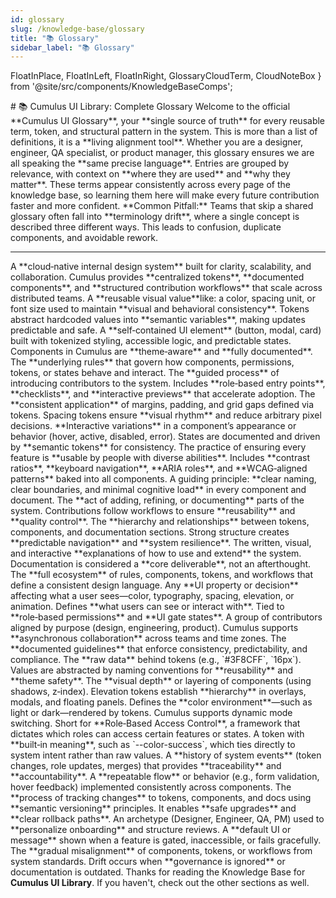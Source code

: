 ```yaml
---
id: glossary
slug: /knowledge-base/glossary
title: "📚 Glossary"
sidebar_label: "📚 Glossary"
---
```


  FloatInPlace,
  FloatInLeft,
  FloatInRight,
  GlossaryCloudTerm,
  CloudNoteBox
} from '@site/src/components/KnowledgeBaseComps';

<FloatInPlace>
# 📚 Cumulus UI Library: Complete Glossary
</FloatInPlace>

<FloatInLeft>
Welcome to the official **Cumulus UI Glossary**, your **single source of truth** for every reusable term, token, and structural pattern in the system.  
This is more than a list of definitions, it is a **living alignment tool**.  
Whether you are a designer, engineer, QA specialist, or product manager, this glossary ensures we are all speaking the **same precise language**.
</FloatInLeft>

<FloatInRight>
Entries are grouped by relevance, with context on **where they are used** and **why they matter**.  
These terms appear consistently across every page of the knowledge base, so learning them here will make every future contribution faster and more confident.
</FloatInRight>

<CloudNoteBox>
**Common Pitfall:** Teams that skip a shared glossary often fall into **terminology drift**, where a single concept is described three different ways.  
This leads to confusion, duplicate components, and avoidable rework.
</CloudNoteBox>

---

<GlossaryCloudTerm title="Cumulus">
A **cloud‑native internal design system** built for clarity, scalability, and collaboration.  
Cumulus provides **centralized tokens**, **documented components**, and **structured contribution workflows** that scale across distributed teams.
</GlossaryCloudTerm>

<GlossaryCloudTerm title="Design Token">
A **reusable visual value**like: a color, spacing unit, or font size used to maintain **visual and behavioral consistency**.  
Tokens abstract hardcoded values into **semantic variables**, making updates predictable and safe.
</GlossaryCloudTerm>

<GlossaryCloudTerm title="Component">
A **self‑contained UI element** (button, modal, card) built with tokenized styling, accessible logic, and predictable states.  
Components in Cumulus are **theme‑aware** and **fully documented**.
</GlossaryCloudTerm>

<GlossaryCloudTerm title="Logic">
The **underlying rules** that govern how components, permissions, tokens, or states behave and interact.
</GlossaryCloudTerm>

<GlossaryCloudTerm title="Onboarding">
The **guided process** of introducing contributors to the system.  
Includes **role‑based entry points**, **checklists**, and **interactive previews** that accelerate adoption.
</GlossaryCloudTerm>

<GlossaryCloudTerm title="Spacing">
The **consistent application** of margins, padding, and grid gaps defined via tokens.  
Spacing tokens ensure **visual rhythm** and reduce arbitrary pixel decisions.
</GlossaryCloudTerm>

<GlossaryCloudTerm title="States">
**Interactive variations** in a component’s appearance or behavior (hover, active, disabled, error).  
States are documented and driven by **semantic tokens** for consistency.
</GlossaryCloudTerm>

<GlossaryCloudTerm title="Accessibility">
The practice of ensuring every feature is **usable by people with diverse abilities**.  
Includes **contrast ratios**, **keyboard navigation**, **ARIA roles**, and **WCAG‑aligned patterns** baked into all components.
</GlossaryCloudTerm>

<GlossaryCloudTerm title="Clarity">
A guiding principle: **clear naming, clear boundaries, and minimal cognitive load** in every component and document.
</GlossaryCloudTerm>

<GlossaryCloudTerm title="Contribution">
The **act of adding, refining, or documenting** parts of the system.  
Contributions follow workflows to ensure **reusability** and **quality control**.
</GlossaryCloudTerm>

<GlossaryCloudTerm title="Structure">
The **hierarchy and relationships** between tokens, components, and documentation sections.  
Strong structure creates **predictable navigation** and **system resilience**.
</GlossaryCloudTerm>

<GlossaryCloudTerm title="Documentation">
The written, visual, and interactive **explanations of how to use and extend** the system.  
Documentation is considered a **core deliverable**, not an afterthought.
</GlossaryCloudTerm>

<GlossaryCloudTerm title="System">
The **full ecosystem** of rules, components, tokens, and workflows that define a consistent design language.
</GlossaryCloudTerm>

<GlossaryCloudTerm title="Visual">
Any **UI property or decision** affecting what a user sees—color, typography, spacing, elevation, or animation.
</GlossaryCloudTerm>

<GlossaryCloudTerm title="Access">
Defines **what users can see or interact with**.  
Tied to **role‑based permissions** and **UI gate states**.
</GlossaryCloudTerm>

<GlossaryCloudTerm title="Team">
A group of contributors aligned by purpose (design, engineering, product).  
Cumulus supports **asynchronous collaboration** across teams and time zones.
</GlossaryCloudTerm>

<GlossaryCloudTerm title="Rules">
The **documented guidelines** that enforce consistency, predictability, and compliance.
</GlossaryCloudTerm>

<GlossaryCloudTerm title="Values">
The **raw data** behind tokens (e.g., `#3F8CFF`, `16px`).  
Values are abstracted by naming conventions for **reusability** and **theme safety**.
</GlossaryCloudTerm>

<GlossaryCloudTerm title="Elevation">
The **visual depth** or layering of components (using shadows, z‑index).  
Elevation tokens establish **hierarchy** in overlays, modals, and floating panels.
</GlossaryCloudTerm>

<GlossaryCloudTerm title="Theme Mode">
Defines the **color environment**—such as light or dark—rendered by tokens.  
Cumulus supports dynamic mode switching.
</GlossaryCloudTerm>

<GlossaryCloudTerm title="RBAC">
Short for **Role‑Based Access Control**, a framework that dictates which roles can access certain features or states.
</GlossaryCloudTerm>

<GlossaryCloudTerm title="Semantic Token">
A token with **built‑in meaning**, such as `--color-success`, which ties directly to system intent rather than raw values.
</GlossaryCloudTerm>

<GlossaryCloudTerm title="Audit Trail">
A **history of system events** (token changes, role updates, merges) that provides **traceability** and **accountability**.
</GlossaryCloudTerm>

<GlossaryCloudTerm title="Interaction Pattern">
A **repeatable flow** or behavior (e.g., form validation, hover feedback) implemented consistently across components.
</GlossaryCloudTerm>

<GlossaryCloudTerm title="Versioning">
The **process of tracking changes** to tokens, components, and docs using **semantic versioning** principles.  
It enables **safe upgrades** and **clear rollback paths**.
</GlossaryCloudTerm>

<GlossaryCloudTerm title="Contribution Persona">
An archetype (Designer, Engineer, QA, PM) used to **personalize onboarding** and structure reviews.
</GlossaryCloudTerm>

<GlossaryCloudTerm title="Fallback State">
A **default UI or message** shown when a feature is gated, inaccessible, or fails gracefully.
</GlossaryCloudTerm>

<GlossaryCloudTerm title="Drift">
The **gradual misalignment** of components, tokens, or workflows from system standards.  
Drift occurs when **governance is ignored** or documentation is outdated.
</GlossaryCloudTerm>

<CloudNoteBox>
Thanks for reading the Knowledge Base for <strong>Cumulus UI Library</strong>. If you haven't, check out the other sections as well. 
</CloudNoteBox>

